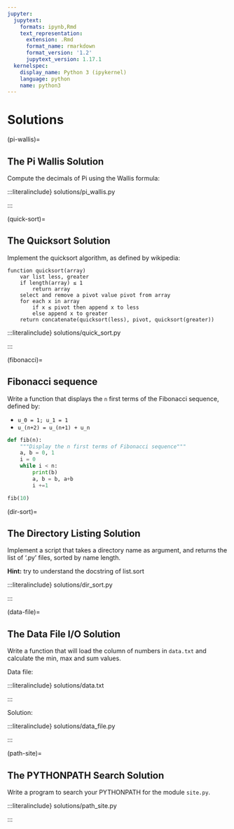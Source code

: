 ```yaml
---
jupyter:
  jupytext:
    formats: ipynb,Rmd
    text_representation:
      extension: .Rmd
      format_name: rmarkdown
      format_version: '1.2'
      jupytext_version: 1.17.1
  kernelspec:
    display_name: Python 3 (ipykernel)
    language: python
    name: python3
---
```


# Solutions

(pi-wallis)=

## The Pi Wallis Solution

Compute the decimals of Pi using the Wallis formula:

:::literalinclude} solutions/pi_wallis.py

:::

(quick-sort)=

## The Quicksort Solution

Implement the quicksort algorithm, as defined by wikipedia:

```text
function quicksort(array)
    var list less, greater
    if length(array) ≤ 1
        return array
    select and remove a pivot value pivot from array
    for each x in array
        if x ≤ pivot then append x to less
        else append x to greater
    return concatenate(quicksort(less), pivot, quicksort(greater))
```

:::literalinclude} solutions/quick_sort.py

:::

(fibonacci)=

## Fibonacci sequence

Write a function that displays the `n` first terms of the Fibonacci
sequence, defined by:

- `u_0 = 1; u_1 = 1`
- `u_(n+2) = u_(n+1) + u_n`

```python
def fib(n):
    """Display the n first terms of Fibonacci sequence"""
    a, b = 0, 1
    i = 0
    while i < n:
        print(b)
        a, b = b, a+b
        i +=1
```

```python
fib(10)
```

(dir-sort)=

## The Directory Listing Solution

Implement a script that takes a directory name as argument, and
returns the list of '.py' files, sorted by name length.

**Hint:** try to understand the docstring of list.sort

:::literalinclude} solutions/dir_sort.py

:::

(data-file)=

## The Data File I/O Solution

Write a function that will load the column of numbers in `data.txt`
and calculate the min, max and sum values.

Data file:

:::literalinclude} solutions/data.txt

:::

Solution:

:::literalinclude} solutions/data_file.py

:::

(path-site)=

## The PYTHONPATH Search Solution

Write a program to search your PYTHONPATH for the module `site.py`.

:::literalinclude} solutions/path_site.py

:::
